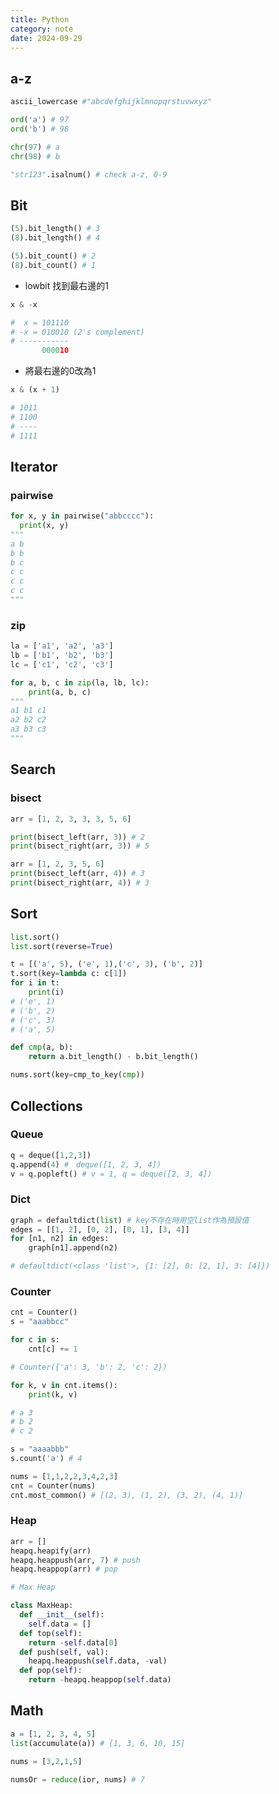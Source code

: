 ---
title: Python
category: note
date: 2024-09-29
---

## a-z
```py
ascii_lowercase #"abcdefghijklmnopqrstuvwxyz"
```

```py
ord('a') # 97
ord('b') # 98

chr(97) # a
chr(98) # b
```

```py
"str123".isalnum() # check a-z, 0-9
```

## Bit
```py
(5).bit_length() # 3
(8).bit_length() # 4
```

```py
(5).bit_count() # 2
(8).bit_count() # 1
```

* lowbit
找到最右邊的1
```py
x & -x

#  x = 101110
# -x = 010010 (2's complement)
# -----------
       000010
```

* 將最右邊的0改為1
```py
x & (x + 1)

# 1011
# 1100
# ----
# 1111
```

## Iterator

### pairwise
```py
for x, y in pairwise("abbcccc"):
  print(x, y)
"""
a b
b b
b c
c c
c c
c c
"""
```

### zip
```py
la = ['a1', 'a2', 'a3']
lb = ['b1', 'b2', 'b3']
lc = ['c1', 'c2', 'c3']

for a, b, c in zip(la, lb, lc):
	print(a, b, c)
"""
a1 b1 c1
a2 b2 c2
a3 b3 c3
"""
```

## Search
### bisect
```py
arr = [1, 2, 3, 3, 3, 5, 6]

print(bisect_left(arr, 3)) # 2
print(bisect_right(arr, 3)) # 5

arr = [1, 2, 3, 5, 6]
print(bisect_left(arr, 4)) # 3
print(bisect_right(arr, 4)) # 3
```

## Sort
```py
list.sort()
list.sort(reverse=True)
```

```py
t = [('a', 5), ('e', 1),('c', 3), ('b', 2)]
t.sort(key=lambda c: c[1])
for i in t:
	print(i)
# ('e', 1)
# ('b', 2)
# ('c', 3)
# ('a', 5)
```

```py
def cmp(a, b):
	return a.bit_length() - b.bit_length()

nums.sort(key=cmp_to_key(cmp))
```

## Collections
### Queue

```py
q = deque([1,2,3])
q.append(4) #　deque([1, 2, 3, 4])
v = q.popleft() # v = 1, q = deque([2, 3, 4])
```

### Dict
```py
graph = defaultdict(list) # key不存在時用空list作為預設值
edges = [[1, 2], [0, 2], [0, 1], [3, 4]]
for [n1, n2] in edges:
	graph[n1].append(n2)

# defaultdict(<class 'list'>, {1: [2], 0: [2, 1], 3: [4]})
```

### Counter
```py
cnt = Counter()
s = "aaabbcc"

for c in s:
	cnt[c] += 1

# Counter({'a': 3, 'b': 2, 'c': 2})

for k, v in cnt.items():
	print(k, v)

# a 3
# b 2
# c 2
```

```py
s = "aaaabbb"
s.count('a') # 4
```

```py
nums = [1,1,2,2,3,4,2,3]
cnt = Counter(nums)
cnt.most_common() # [(2, 3), (1, 2), (3, 2), (4, 1)]
```

### Heap
```py
arr = []
heapq.heapify(arr)
heapq.heappush(arr, 7) # push
heapq.heappop(arr) # pop
```

```py
# Max Heap

class MaxHeap:
  def __init__(self):
    self.data = []
  def top(self):
    return -self.data[0]
  def push(self, val):
    heapq.heappush(self.data, -val)
  def pop(self):
    return -heapq.heappop(self.data)
```

## Math
```py
a = [1, 2, 3, 4, 5]
list(accumulate(a)) # [1, 3, 6, 10, 15]
```

```py
nums = [3,2,1,5]

numsOr = reduce(ior, nums) # 7
```
